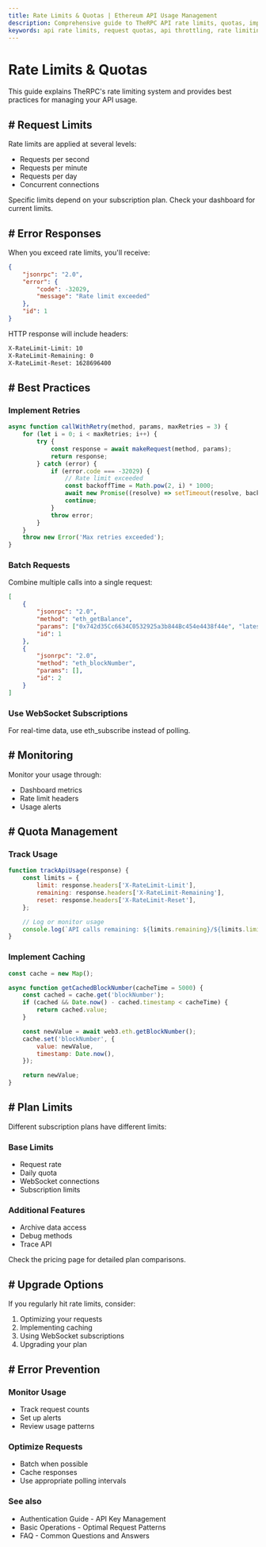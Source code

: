 ```yaml
---
title: Rate Limits & Quotas | Ethereum API Usage Management
description: Comprehensive guide to TheRPC API rate limits, quotas, implementation strategies for optimal API usage, including error handling, caching, batching, and best practices for high-throughput applications
keywords: api rate limits, request quotas, api throttling, rate limiting, api usage limits, ethereum api optimization, blockchain api performance, web3 rate limits, api quota management, request batching, api error handling
---
```


# Rate Limits & Quotas

This guide explains TheRPC's rate limiting system and provides best practices for managing your API usage.

## # Request Limits

Rate limits are applied at several levels:

- Requests per second
- Requests per minute
- Requests per day
- Concurrent connections

Specific limits depend on your subscription plan. Check your dashboard for current limits.

## # Error Responses

When you exceed rate limits, you'll receive:

```json
{
	"jsonrpc": "2.0",
	"error": {
		"code": -32029,
		"message": "Rate limit exceeded"
	},
	"id": 1
}
```

HTTP response will include headers:

```bash
X-RateLimit-Limit: 10
X-RateLimit-Remaining: 0
X-RateLimit-Reset: 1628696400
```

## # Best Practices

### Implement Retries

```javascript
async function callWithRetry(method, params, maxRetries = 3) {
	for (let i = 0; i < maxRetries; i++) {
		try {
			const response = await makeRequest(method, params);
			return response;
		} catch (error) {
			if (error.code === -32029) {
				// Rate limit exceeded
				const backoffTime = Math.pow(2, i) * 1000;
				await new Promise((resolve) => setTimeout(resolve, backoffTime));
				continue;
			}
			throw error;
		}
	}
	throw new Error('Max retries exceeded');
}
```

### Batch Requests

Combine multiple calls into a single request:

```json
[
	{
		"jsonrpc": "2.0",
		"method": "eth_getBalance",
		"params": ["0x742d35Cc6634C0532925a3b844Bc454e4438f44e", "latest"],
		"id": 1
	},
	{
		"jsonrpc": "2.0",
		"method": "eth_blockNumber",
		"params": [],
		"id": 2
	}
]
```

### Use WebSocket Subscriptions

For real-time data, use <Link to="/docs/ethereum/core-methods/eth_subscribe">eth_subscribe</Link> instead of polling.

## # Monitoring

Monitor your usage through:

- Dashboard metrics
- Rate limit headers
- Usage alerts

## # Quota Management

### Track Usage

```javascript
function trackApiUsage(response) {
	const limits = {
		limit: response.headers['X-RateLimit-Limit'],
		remaining: response.headers['X-RateLimit-Remaining'],
		reset: response.headers['X-RateLimit-Reset'],
	};

	// Log or monitor usage
	console.log(`API calls remaining: ${limits.remaining}/${limits.limit}`);
}
```

### Implement Caching

```javascript
const cache = new Map();

async function getCachedBlockNumber(cacheTime = 5000) {
	const cached = cache.get('blockNumber');
	if (cached && Date.now() - cached.timestamp < cacheTime) {
		return cached.value;
	}

	const newValue = await web3.eth.getBlockNumber();
	cache.set('blockNumber', {
		value: newValue,
		timestamp: Date.now(),
	});

	return newValue;
}
```

## # Plan Limits

Different subscription plans have different limits:

### Base Limits

- Request rate
- Daily quota
- WebSocket connections
- Subscription limits

### Additional Features

- Archive data access
- Debug methods
- Trace API

Check the pricing page for detailed plan comparisons.

## # Upgrade Options

If you regularly hit rate limits, consider:

1. Optimizing your requests
2. Implementing caching
3. Using WebSocket subscriptions
4. Upgrading your plan

## # Error Prevention

### Monitor Usage

- Track request counts
- Set up alerts
- Review usage patterns

### Optimize Requests

- Batch when possible
- Cache responses
- Use appropriate polling intervals

### See also

- <Link to="/docs/ethereum/authentication" title="Guide to securing your API access with authentication">Authentication Guide</Link> - API Key Management
- <Link to="/docs/ethereum/basic-operations" title="Guide to common Ethereum blockchain operations">Basic Operations</Link> - Optimal Request Patterns
- <Link to="/docs/ethereum/faq" title="Frequently asked questions about Ethereum API usage">FAQ</Link> - Common Questions and Answers
